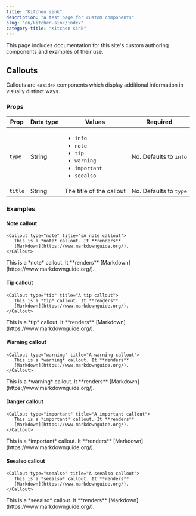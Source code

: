 ```yaml
---
title: "Kitchen sink"
description: "A test page for custom components"
slug: "en/kitchen-sink/index"
category-title: "Kitchen sink"
---
```


This page includes documentation for this site's custom authoring components and examples of their use.

## Callouts

Callouts are `<aside>` components which display additional information in visually distinct ways.

### Props

| Prop    | Data type | Values                                                                                                                                                                          | Required               |
| ------- | --------- | ------------------------------------------------------------------------------------------------------------------------------------------------------------------------------- | ---------------------- |
| `type`  | String    | <ul><li><code>info</code></li><li><code>note</code></li><li><code>tip</code></li><li><code>warning</code></li><li><code>important</code></li><li><code>seealso</code></li></ul> | No. Defaults to `info` |
| `title` | String    | The title of the callout                                                                                                                                                        | No. Defaults to `type` |

### Examples

#### Note callout

```mdx
<Callout type="note" title="sA note callout">
   This is a *note* callout. It **renders**
   [Markdown](https://www.markdownguide.org/).
</Callout>
```

<Callout type="note" title="A note callout">
   This is a *note* callout. It **renders**
   [Markdown](https://www.markdownguide.org/).
</Callout>

#### Tip callout

```mdx
<Callout type="tip" title="A tip callout">
   This is a *tip* callout. It **renders**
   [Markdown](https://www.markdownguide.org/).
</Callout>
```

<Callout type="tip" title="A tip callout">
   This is a *tip* callout. It **renders**
   [Markdown](https://www.markdownguide.org/).
</Callout>

#### Warning callout

```mdx
<Callout type="warning" title="A warning callout">
   This is a *warning* callout. It **renders**
   [Markdown](https://www.markdownguide.org/).
</Callout>
```

<Callout type="warning" title="A warning callout">
   This is a *warning* callout. It **renders**
   [Markdown](https://www.markdownguide.org/).
</Callout>

#### Danger callout

```mdx
<Callout type="important" title="A important callout">
   This is a *important* callout. It **renders**
   [Markdown](https://www.markdownguide.org/).
</Callout>
```

<Callout type="important" title="A important callout">
   This is a *important* callout. It **renders**
   [Markdown](https://www.markdownguide.org/).
</Callout>

#### Seealso callout

```mdx
<Callout type="seealso" title="A seealso callout">
   This is a *seealso* callout. It **renders**
   [Markdown](https://www.markdownguide.org/).
</Callout>
```

<Callout type="seealso" title="A seealso callout">
   This is a *seealso* callout. It **renders**
   [Markdown](https://www.markdownguide.org/).
</Callout>
